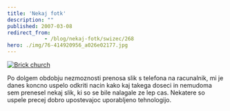 ```yaml
---
title: 'Nekaj fotk'
description: ""
published: 2007-03-08
redirect_from: 
            - /blog/nekaj-fotk/swizec/268
hero: ./img/76-414920956_a026e02177.jpg
---
```


[![Brick church](./img/76-414920956_a026e02177.jpg "Brick church")](http://www.flickr.com/photos/7280946@N06/sets/72157594577683361/)

Po dolgem obdobju nezmoznosti prenosa slik s telefona na racunalnik, mi je danes koncno uspelo odkriti nacin kako kaj takega doseci in nemudoma sem prenesel nekaj slik, ki so se bile nalagale ze lep cas. Nekatere so uspele precej dobro upostevajoc uporabljeno tehnologijo.

